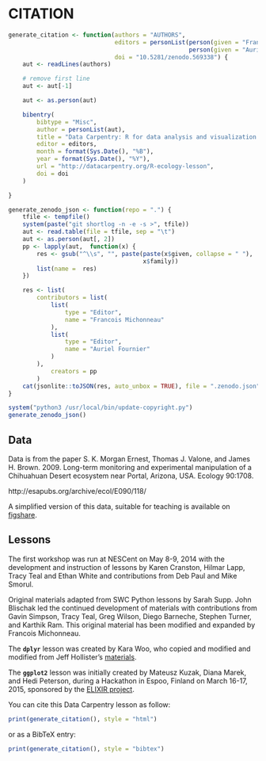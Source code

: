 # CITATION

```r
generate_citation <- function(authors = "AUTHORS",
                              editors = personList(person(given = "Francois", family = "Michonneau"),
                                                   person(given = "Auriel", family = "Fournier")),
                              doi = "10.5281/zenodo.569338") {
    aut <- readLines(authors)

    # remove first line
    aut <- aut[-1]

    aut <- as.person(aut)

    bibentry(
        bibtype = "Misc",
        author = personList(aut),
        title = "Data Carpentry: R for data analysis and visualization of Ecological Data",
        editor = editors,
        month = format(Sys.Date(), "%B"),
        year = format(Sys.Date(), "%Y"),
        url = "http://datacarpentry.org/R-ecology-lesson",
        doi = doi
    )

}

generate_zenodo_json <- function(repo = ".") {
    tfile <- tempfile()
    system(paste("git shortlog -n -e -s >", tfile))
    aut <- read.table(file = tfile, sep = "\t")
    aut <- as.person(aut[, 2])
    pp <- lapply(aut,  function(x) {
        res <- gsub("^\\s", "", paste(paste(x$given, collapse = " "),
                                      x$family))
        list(name =  res)
    })

    res <- list(
        contributors = list(
            list(
                type = "Editor",
                name = "Francois Michonneau"
            ),
            list(
                type = "Editor",
                name = "Auriel Fournier"
            )
        ),
            creators = pp
        )
    cat(jsonlite::toJSON(res, auto_unbox = TRUE), file = ".zenodo.json")
}

system("python3 /usr/local/bin/update-copyright.py")
generate_zenodo_json()
```


## Data

Data is from the paper S. K. Morgan Ernest, Thomas J. Valone, and James
H. Brown. 2009. Long-term monitoring and experimental manipulation of a
Chihuahuan Desert ecosystem near Portal, Arizona, USA. Ecology 90:1708.

http://esapubs.org/archive/ecol/E090/118/

A simplified version of this data, suitable for teaching is available on
[figshare](https://dx.doi.org/10.6084/m9.figshare.1314459.v5).


## Lessons

The first workshop was run at NESCent on May 8-9, 2014 with the development and
instruction of lessons by Karen Cranston, Hilmar Lapp, Tracy Teal and Ethan
White and contributions from Deb Paul and Mike Smorul.

Original materials adapted from SWC Python lessons by Sarah Supp. John Blischak
led the continued development of materials with contributions from Gavin
Simpson, Tracy Teal, Greg Wilson, Diego Barneche, Stephen Turner, and Karthik
Ram. This original material has been modified and expanded by Francois
Michonneau.

The **`dplyr`** lesson was created by Kara Woo, who copied and modified and
modified from Jeff
Hollister's [materials](http://usepa.github.io/introR/2015/01/14/03-Clean/).

The **`ggplot2`** lesson was initially created by Mateusz Kuzak, Diana Marek,
and Hedi Peterson, during a Hackathon in Espoo, Finland on March 16-17, 2015,
sponsored by the [ELIXIR project](http://elixir-europe.org/).

You can cite this Data Carpentry lesson as follow:


```r
print(generate_citation(), style = "html")
```

or as a BibTeX entry:


```r
print(generate_citation(), style = "bibtex")
```

